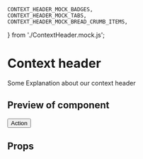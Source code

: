 
	CONTEXT_HEADER_MOCK_BADGES,
	CONTEXT_HEADER_MOCK_TABS,
	CONTEXT_HEADER_MOCK_BREAD_CRUMB_ITEMS,
} from './ContextHeader.mock.js';

<Meta title="ContextHeader" component={ContextHeader} />

# Context header

Some Explanation about our context header

## Preview of component

<Preview>
	<Story name='Base'>
		<ContextHeader tabs={CONTEXT_HEADER_MOCK_TABS} badges={CONTEXT_HEADER_MOCK_BADGES} title="Header title">
			<ContextHeaderTopSection>
				<Breadcrumbs items={CONTEXT_HEADER_MOCK_BREAD_CRUMB_ITEMS}/>
			</ContextHeaderTopSection>
			<ContextHeaderActionsSection>
				<Button>Action</Button>
			</ContextHeaderActionsSection>
		</ContextHeader>
	</Story>
</Preview>

## Props

<Props of={ContextHeader} />
